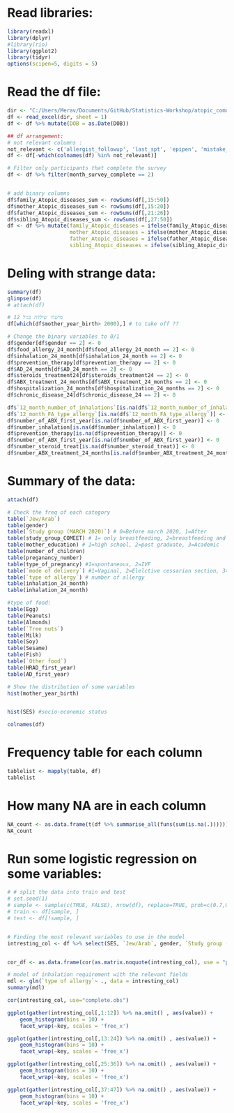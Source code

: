 # Read libraries:
```r
library(readxl)
library(dplyr)
#library(rio)
library(ggplot2)
library(tidyr)
options(scipen=5, digits = 5)
```


# Read the df file:
```r
dir <- "C:/Users/Merav/Documents/GitHub/Statistics-Workshop/atopic_comorbidities_first_second_year_1.11.22.xlsx"
df <- read_excel(dir, sheet = 1)
df <- df %>% mutate(DOB = as.Date(DOB)) 

## df arrangement:
# not relevant columns :
not_relevant <- c('allergist_followup', 'last_spt', 'epipen', 'mistake_exposure', 'reaction_type24', 'diagnosis_by')
df <- df[-which(colnames(df) %in% not_relevant)]

# Filter only participants that complete the survey
df <- df %>% filter(month_survey_complete == 2)


# add binary columns 
df$family_Atopic_diseases_sum <- rowSums(df[,15:50])
df$mother_Atopic_diseases_sum <- rowSums(df[,15:20])
df$father_Atopic_diseases_sum <- rowSums(df[,21:26])
df$sibling_Atopic_diseases_sum <- rowSums(df[,27:50])
df <- df %>% mutate(family_Atopic_diseases = ifelse(family_Atopic_diseases_sum >0,1,0), 
                    mother_Atopic_diseases = ifelse(mother_Atopic_diseases_sum>0,1,0), 
                    father_Atopic_diseases = ifelse(father_Atopic_diseases_sum > 0, 1,0), 
                    sibling_Atopic_diseases = ifelse(sibling_Atopic_diseases_sum > 0 ,1, 0)) %>% select(-c(family_Atopic_diseases_sum, mother_Atopic_diseases_sum, father_Atopic_diseases_sum, sibling_Atopic_diseases_sum))
```


# Deling with strange data:  
```r
summary(df)
glimpse(df)
# attach(df)

# מישהי שילדה בגיל 12
df[which(df$mother_year_birth> 2000),] # to take off ?? 

# Change the binary variables to 0/1
df$gender[df$gender == 2] <- 0
df$food_allergy_24_month[df$food_allergy_24_month == 2] <- 0
df$inhalation_24_month[df$inhalation_24_month == 2] <- 0
df$prevention_therapy[df$prevention_therapy == 2] <- 0
df$AD_24_month[df$AD_24_month == 2] <- 0
df$steroids_treatment24[df$steroids_treatment24 == 2] <- 0
df$ABX_treatment_24_months[df$ABX_treatment_24_months == 2] <- 0
df$hospitalization_24_months[df$hospitalization_24_months == 2] <- 0
df$chronic_disease_24[df$chronic_disease_24 == 2] <- 0

df$`12_month_number_of_inhalations`[is.na(df$`12_month_number_of_inhalations`)] <- 0
df$`12_month_FA_type_allergy`[is.na(df$`12_month_FA_type_allergy`)] <- 0
df$number_of_ABX_first_year[is.na(df$number_of_ABX_first_year)] <- 0
df$number_inhalation[is.na(df$number_inhalation)] <- 0
df$prevention_therapy[is.na(df$prevention_therapy)] <- 0
df$number_of_ABX_first_year[is.na(df$number_of_ABX_first_year)] <- 0
df$number_steroid_treat[is.na(df$number_steroid_treat)] <- 0
df$number_ABX_treatment_24_months[is.na(df$number_ABX_treatment_24_months)] <- 0
```


# Summary of the data:
```r
attach(df)

# Check the freq of each category 
table(`Jew/Arab`)
table(gender)
table(`Study group (MARCH 2020)`) # 0=Before march 2020, 1=After
table(study_group_COMEET) # 1= only breastfeeding, 2=breastfeeding and CMF, 3=only CMF 
table(mother_education) # 1=high school, 2=post graduate, 3=Academic
table(number_of_children)
table(preganancy_number)
table(type_of_pregnancy) #1=spontaneous, 2=IVF
table(`mode of delivery`) #1=Vaginal, 2=Elelctive cessarian section, 3=Emergency cessarian section
table(`type of allergy`) # number of allergy 
table(inhalation_24_month)
table(inhalation_24_month)

#type of food:
table(Egg)
table(Peanuts)
table(Almonds)
table(`Tree nuts`)
table(Milk)
table(Soy)
table(Sesame)
table(Fish)
table(`Other food`)
table(HRAD_first_year)
table(AD_first_year)

# Show the distribution of some variables
hist(mother_year_birth)


hist(SES) #socio-economic status

colnames(df)

```
# Frequency table for each column
```r
tablelist <- mapply(table, df)
tablelist
```
# How many NA are in each column
```r
NA_count <- as.data.frame(t(df %>% summarise_all(funs(sum(is.na(.)))))) %>% dplyr::rename("the NA number" = 1)
NA_count
```
# Run some logistic regression on some variables:
```r
# # split the data into train and test 
# set.seed(1)
# sample <- sample(c(TRUE, FALSE), nrow(df), replace=TRUE, prob=c(0.7,0.3))
# train <- df[sample, ]
# test <- df[!sample, ]  


# Finding the most relevant variables to use in the model 
intresting_col <- df %>% select(SES, `Jew/Arab`, gender, `Study group (MARCH 2020)`, study_group_COMEET, mother_education, number_of_children, preganancy_number, type_of_pregnancy, `mode of delivery`, `type of allergy`, Milk, Egg, Soy, Peanuts, Sesame, Almonds, `Tree nuts`, `Other food`, `12_month_number_of_inhalations`, `12_month_FA_type_allergy`, HRAD_first_year, AD_first_year, FA_first_year, ABX_fisrt_year, number_of_ABX_first_year, vaccine_12mo, nursing_setup_at_12mo, daycare_24month, vaccines_24month, food_allergy_24_month, inhalation_24_month, number_inhalation, prevention_therapy, AD_24_month, AD_treatment_24_month, steroids_treatment24, number_steroid_treat, chronic_rhinitis_24_month, number_ABX_treatment_24_months, hospitalization_24_months, chronic_disease_24, month_survey_complete, family_Atopic_diseases, mother_Atopic_diseases, father_Atopic_diseases, sibling_Atopic_diseases)


cor_df <- as.data.frame(cor(as.matrix.noquote(intresting_col), use = "pairwise.complete.obs"))

# model of inhalation requirement with the relevant fields 
mdl <- glm(`type of allergy`~ ., data = intresting_col)
summary(mdl)
```

```r
cor(intresting_col, use="complete.obs")
```


```r
ggplot(gather(intresting_col[,1:12]) %>% na.omit() , aes(value)) + 
    geom_histogram(bins = 10) + 
    facet_wrap(~key, scales = 'free_x')

ggplot(gather(intresting_col[,13:24]) %>% na.omit() , aes(value)) + 
    geom_histogram(bins = 10) + 
    facet_wrap(~key, scales = 'free_x')

ggplot(gather(intresting_col[,25:36]) %>% na.omit() , aes(value)) + 
    geom_histogram(bins = 10) + 
    facet_wrap(~key, scales = 'free_x')

ggplot(gather(intresting_col[,37:47]) %>% na.omit() , aes(value)) + 
    geom_histogram(bins = 10) + 
    facet_wrap(~key, scales = 'free_x')
```